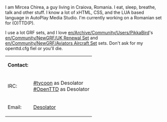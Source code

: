 I am Mircea Chirea, a guy living in Craiova, Romania. I eat, sleep, breathe, talk and other stuff. I know a lot of xHTML, CSS, and the LUA based language in AutoPlay Media Studio. I'm currently working on a Romanian set for (O)TTD(P).

I use a lot GRF sets, and I love [[en/Archive/Community/Users/PikkaBird]]'s [[en/Community/NewGRF/UK Renewal Set]] and [[en/Community/NewGRF/Aviators Aircraft Set]] sets. Don't ask for my openttd.cfg fiel or you'll die.

{|
|'''Contact:'''
|
|-
|IRC:
|[irc://irc.quakenet.org/tycoon #tycoon] as Desolator <br> [irc://irc.freenode.org/OpenTTD #OpenTTD] as Desolator
|-
|Email:
|[mailto:admin@playmenow.org Desolator]
|}
